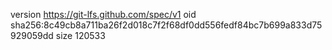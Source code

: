 version https://git-lfs.github.com/spec/v1
oid sha256:8c49cb8a711ba26f2d018c7f2f68df0dd556fedf84bc7b699a833d75929059dd
size 120533
